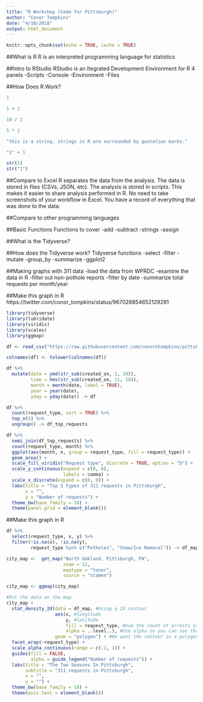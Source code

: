 ```yaml
---
title: "R Workshop (Code for Pittsburgh)"
author: "Conor Tompkins"
date: "4/10/2018"
output: html_document
---
```


```r
knitr::opts_chunk$set(echo = TRUE, cache = TRUE)
```

##What is R
R is an interpreted programming language for statistics

##Intro to RStudio
RStudio is an Itegrated Development Environment for R
4 panels
-Scripts
-Console
-Environment
-Files

##How Does R Work?
```r
1
```

```r
1 + 2
```

```r
10 / 2
```

```r
5 * 2
```

```r
"this is a string. strings in R are surrounded by quotation marks."
```

```r
"1" + 1
```

```r
str(1)
str("1")
```




##Compare to Excel
R separates the data from the analysis. The data is stored in files (CSVs, JSON, etc). The analysis is stored in scripts. This makes it easier to share analysis performed in R. No need to take screenshots of your workflow in Excel. You have a record of everything that was done to the data.

##Compare to other programming languages

##Basic Functions
Functions to cover
-add
-subtract
-strings
-assign

##What is the Tidyverse?

##How does the Tidyverse work?
Tidyverse functions
-select
-filter
-mutate
-group_by
-summarize
-ggplot2

##Making graphs with 311 data
-load the data from WPRDC
-examine the data in R
-filter out non-pothole reports
-filter by date
-summarize total requests per month/year

##Make this graph in R
https://twitter.com/conor_tompkins/status/967028854652129281


```r
library(tidyverse)
library(lubridate)
library(viridis)
library(scales)
library(ggmap)
```

```r
df <- read_csv("https://raw.githubusercontent.com/conorotompkins/pittsburgh_311/master/data/pittsburgh_311_2018_04_10.csv")

colnames(df) <- tolower(colnames(df))

df %>%
  mutate(date = ymd(str_sub(created_on, 1, 10)),
         time = hms(str_sub(created_on, 11, 18)),
         month = month(date, label = TRUE), 
         year = year(date),
         yday = yday(date)) -> df
```

```r
df %>% 
  count(request_type, sort = TRUE) %>% 
  top_n(5) %>% 
  ungroup() -> df_top_requests
```

```r
df %>% 
  semi_join(df_top_requests) %>% 
  count(request_type, month) %>% 
  ggplot(aes(month, n, group = request_type, fill = request_type)) +
  geom_area() +
  scale_fill_viridis("Request type", discrete = TRUE, option = "D") +
  scale_y_continuous(expand = c(0, 0),
                     labels = comma) +
  scale_x_discrete(expand = c(0, 0)) +
  labs(title = "Top 5 types of 311 requests in Pittsburgh",
       x = "",
       y = "Number of requests") +
  theme_bw(base_family = 18) +
  theme(panel.grid = element_blank())

```


##Make this graph in R

```r
df %>% 
  select(request_type, x, y) %>% 
  filter(!is.na(x), !is.na(y),
         request_type %in% c("Potholes", "Snow/Ice Removal")) -> df_map

city_map <-  get_map("North Oakland, Pittsburgh, PA", 
                     zoom = 12,
                     maptype = "toner", 
                     source = "stamen")

city_map <- ggmap(city_map)
```

```r
#Put the data on the map
city_map +
  stat_density_2d(data = df_map, #Using a 2d contour
                  aes(x, #longitude
                      y, #latitude
                      fill = request_type, #Use the count of arrests as the fill
                      alpha = ..level..), #Use alpha so you can see the map under the data
                  geom = "polygon") + #We want the contour in a polygon
  facet_wrap(~request_type) +
  scale_alpha_continuous(range = c(.1, 1)) +
  guides(fill = FALSE,
         alpha = guide_legend("Number of requests")) +
  labs(title = "The Two Seasons In Pittsburgh",
       subtitle = "311 requests in Pittsburgh",
       x = "",
       y = "") +
  theme_bw(base_family = 18) +
  theme(axis.text = element_blank())
```